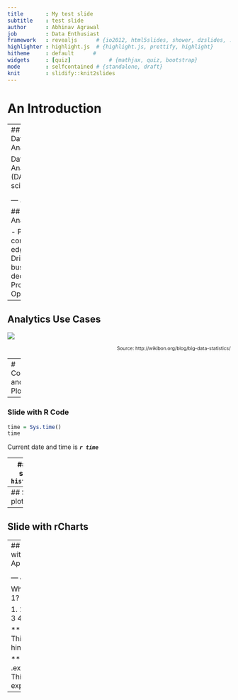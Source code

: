 ```yaml
---
title       : My test slide
subtitle    : test slide
author      : Abhinav Agrawal
job         : Data Enthusiast
framework   : revealjs      # {io2012, html5slides, shower, dzslides, ...}
highlighter : highlight.js  # {highlight.js, prettify, highlight}
hitheme     : default      # 
widgets     : [quiz]            # {mathjax, quiz, bootstrap}
mode        : selfcontained # {standalone, draft}
knit        : slidify::knit2slides
---
```

# An Introduction

---
## What is Data Analytics ?

Data Analytics (DA) is the science of <div><span style ="color:red;font-weight=bold">examining raw data with the purpose of drawing conclusions about that information.</style></div>
Data analytics is used in many industries to allow companies and organization to <div><span style="color:red;font-weight=bold"> make better business decisions</span></div> and in the sciences to verify or disprove existing models or theories.

<div style="text-align:right">
<span style="font-size:9pt">
*source : http://searchdatamanagement.techtarget.com/definition/data-analytics*
</span>
</div>


--- .class #id 

## Power of Analytics

-  Provides a competitive edge
-  Drives business decisions
-  Provides Optimizations


---

## Analytics Use Cases
![](ABCD.png)
<div style="text-align:right">
<span style="font-size:8pt">
Source: http://wikibon.org/blog/big-data-statistics/
</span>
</div>

---
# Codes and Plots

---

### Slide with R Code
```r
time = Sys.time()
time

```
Current date and time is ***`r time`***

---
## Slide with single Plot
```r
hist(mtcars$mpg)
```

--- 
## Slide with 2 plots



---
## Slide with rCharts



---
## Slide with Shiny App

<div align="center">
<iframe 
src="https://abhinav-agrawal.shinyapps.io/Hit_counter/" >
  </iframe></div>
  

--- &radio

What is 1 + 1?

1. 1
2. _2_
3. 3
4. 4

*** .hint
This is a hint

*** .explanation
This is an explanation

---